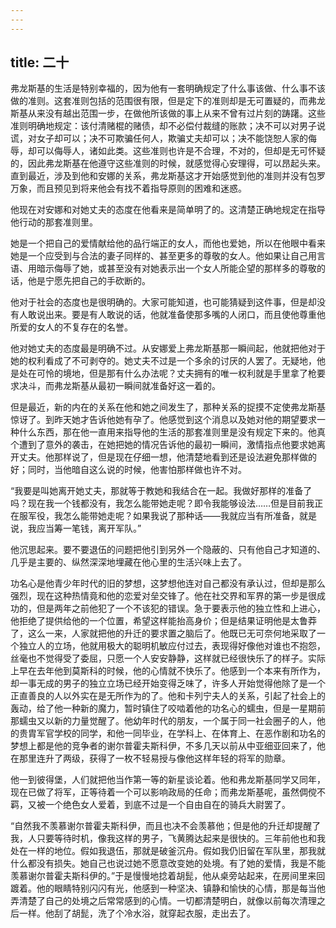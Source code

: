 ```yaml
---
---
---
```

title: 二十
---



弗龙斯基的生活是特别幸福的，因为他有一套明确规定了什么事该做、什么事不该做的准则。这套准则包括的范围很有限，但是定下的准则却是无可置疑的，而弗龙斯基从来没有越出范围一步，在做他所该做的事上从来不曾有过片刻的踌躇。这些准则明确地规定：该付清赌棍的赌债，却不必偿付裁缝的账款；决不可以对男子说谎，对女子却可以；决不可欺骗任何人，欺骗丈夫却可以；决不能饶恕人家的侮辱，却可以侮辱人，诸如此类。这些准则也许是不合理，不对的，但却是无可怀疑的，因此弗龙斯基在他遵守这些准则的时候，就感觉得心安理得，可以昂起头来。直到最近，涉及到他和安娜的关系，弗龙斯基这才开始感觉到他的准则并没有包罗万象，而且预见到将来他会有找不着指导原则的困难和迷惑。

他现在对安娜和对她丈夫的态度在他看来是简单明了的。这清楚正确地规定在指导他行动的那套准则里。

她是一个把自己的爱情献给他的品行端正的女人，而他也爱她，所以在他眼中看来她是一个应受到与合法的妻子同样的、甚至更多的尊敬的女人。他如果让自己用言语、用暗示侮辱了她，或甚至没有对她表示出一个女人所能企望的那样多的尊敬的话，他是宁愿先把自己的手砍断的。

他对于社会的态度也是很明确的。大家可能知道，也可能猜疑到这件事，但是却没有人敢说出来。要是有人敢说的话，他就准备使那多嘴的人闭口，而且使他尊重他所爱的女人的不复存在的名誉。

他对她丈夫的态度最是明确不过。从安娜爱上弗龙斯基那一瞬间起，他就把他对于她的权利看成了不可剥夺的。她丈夫不过是一个多余的讨厌的人罢了。无疑地，他是处在可怜的境地，但是那有什么办法呢？丈夫拥有的唯一权利就是手里拿了枪要求决斗，而弗龙斯基从最初一瞬间就准备好这一着的。

但是最近，新的内在的关系在他和她之间发生了，那种关系的捉摸不定使弗龙斯基惊讶了。到昨天她才告诉他她有孕了。他感觉到这个消息以及她对他的期望要求一种什么东西，那在他一直用来指导他的生活的那套准则里是没有规定下来的。他真个遭到了意外的袭击，在她把她的情况告诉他的最初一瞬间，激情指点他要求她离开丈夫。他那样说了，但是现在仔细一想，他清楚地看到还是设法避免那样做的好；同时，当他暗自这么说的时候，他害怕那样做也许不对。

“我要是叫她离开她丈夫，那就等于教她和我结合在一起。我做好那样的准备了吗？现在我一个钱都没有，我怎么能带她走呢？即令我能够设法……但是目前我正在服军役，我怎么能带她走呢？如果我说了那种话——我就应当有所准备，就是说，我应当筹一笔钱，离开军队。”

他沉思起来。要不要退伍的问题把他引到另外一个隐蔽的、只有他自己才知道的、几乎是主要的、纵然深深地埋藏在他心里的生活兴味上去了。

功名心是他青少年时代的旧的梦想，这梦想他连对自己都没有承认过，但却是那么强烈，现在这种热情竟和他的恋爱对垒交锋了。他在社交界和军界的第一步是很成功的，但是两年之前他犯了一个不该犯的错误。急于要表示他的独立性和上进心，他拒绝了提供给他的一个位置，希望这样能抬高身价；但是结果证明他是太鲁莽了，这么一来，人家就把他的升迁的要求置之脑后了。他既已无可奈何地采取了一个独立人的立场，他就用极大的聪明机敏应付过去，表现得好像他对谁也不抱怨，丝毫也不觉得受了委屈，只愿一个人安安静静，这样就已经很快乐了的样子。实际上早在去年他到莫斯科的时候，他的心情就不快乐了。他感到一个本来有所作为，却一事无成的男子的独立立场已经开始变得乏味了，许多人开始觉得他除了是一个正直善良的人以外实在是无所作为的了。他和卡列宁夫人的关系，引起了社会上的轰动，给了他一种新的魔力，暂时镇住了咬啮着他的功名心的蠕虫，但是一星期前那蠕虫又以新的力量觉醒了。他幼年时代的朋友，一个属于同一社会圈子的人，他的贵胄军官学校的同学，和他一同毕业，在学科上、在体育上、在恶作剧和功名的梦想上都是他的竞争者的谢尔普霍夫斯科伊，不多几天以前从中亚细亚回来了，他在那里连升了两级，获得了一枚不轻易授与像他这样年轻的将军的勋章。

他一到彼得堡，人们就把他当作第一等的新星谈论着。他和弗龙斯基同学又同年，现在已做了将军，正等待着一个可以影响政局的任命；而弗龙斯基呢，虽然倜傥不羁，又被一个绝色女人爱着，到底不过是一个自由自在的骑兵大尉罢了。

“自然我不羡慕谢尔普霍夫斯科伊，而且也决不会羡慕他；但是他的升迁却提醒了我，人只要等待时机，像我这样的男子，飞黄腾达起来是很快的。三年前他也和我处在一样的地位。假如我退伍，那就是破釜沉舟。假如我仍旧留在军队里，那我就什么都没有损失。她自己也说过她不愿意改变她的处境。有了她的爱情，我是不能羡慕谢尔普霍夫斯科伊的。”于是慢慢地捻着胡髭，他从桌旁站起来，在房间里来回踱着。他的眼睛特别闪闪有光，他感到一种坚决、镇静和愉快的心情，那是每当他弄清楚了自己的处境之后常常感到的心情。一切都清楚明白，就像以前每次清理之后一样。他刮了胡髭，洗了个冷水浴，就穿起衣服，走出去了。